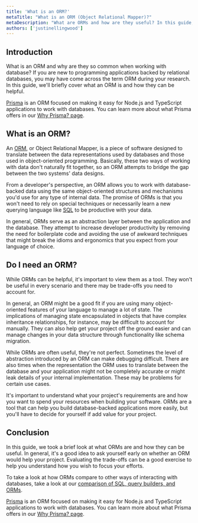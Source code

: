 ```yaml
---
title: 'What is an ORM?'
metaTitle: "What is an ORM (Object Relational Mapper)?"
metaDescription: "What are ORMs and how are they useful? In this guide, we'll explain what ORMs are and why they are helpful for many projects."
authors: ['justinellingwood']
---
```


## Introduction

What is an ORM and why are they so common when working with database?  If you are new to programming applications backed by relational databases, you may have come across the term ORM during your research.  In this guide, we'll briefly cover what an ORM is and how they can be helpful.

<PrismaOutlinks>

[Prisma](https://www.prisma.io/docs/concepts/overview/what-is-prisma) is an ORM focused on making it easy for Node.js and TypeScript applications to work with databases.  You can learn more about what Prisma offers in our [Why Prisma? page](https://www.prisma.io/docs/concepts/overview/why-prisma).

</PrismaOutlinks>

## What is an ORM?

An [ORM](/intro/database-glossary#orm), or Object Relational Mapper, is a piece of software designed to translate between the data representations used by databases and those used in object-oriented programming.  Basically, these two ways of working with data don't naturally fit together, so an ORM attempts to bridge the gap between the two systems' data designs.

From a developer's perspective, an ORM allows you to work with database-backed data using the same object-oriented structures and mechanisms you'd use for any type of internal data.  The promise of ORMs is that you won't need to rely on special techniques or necessarily learn a new querying language like [SQL](/intro/database-glossary#sql) to be productive with your data.

In general, ORMs serve as an abstraction layer between the application and the database.  They attempt to increase developer productivity by removing the need for boilerplate code and avoiding the use of awkward techniques that might break the idioms and ergonomics that you expect from your language of choice.

## Do I need an ORM?

While ORMs can be helpful, it's important to view them as a tool.  They won't be useful in every scenario and there may be trade-offs you need to account for.

In general, an ORM might be a good fit if you are using many object-oriented features of your language to manage a lot of state.  The implications of managing state encapsulated in objects that have complex inheritance relationships, for instance, may be difficult to account for manually.  They can also help get your project off the ground easier and can manage changes in your data structure through functionality like schema migration.

While ORMs are often useful, they're not perfect.  Sometimes the level of abstraction introduced by an ORM can make debugging difficult.  There are also times when the representation the ORM uses to translate between the database and your application might not be completely accurate or might leak details of your internal implementation.  These may be problems for certain use cases.

It's important to understand what your project's requirements are and how you want to spend your resources when building your software.  ORMs are a tool that can help you build database-backed applications more easily, but you'll have to decide for yourself if add value for your project.

## Conclusion

In this guide, we took a brief look at what ORMs are and how they can be useful.  In general, it's a good idea to ask yourself early on whether an ORM would help your project.  Evaluating the trade-offs can be a good exercise to help you understand how you wish to focus your efforts.

To take a look at how ORMs compare to other ways of interacting with databases, take a look at our [comparison of SQL, query builders, and ORMs](/types/relational/comparing-sql-query-builders-and-orms).

<PrismaOutlinks>

[Prisma](https://www.prisma.io/docs/concepts/overview/what-is-prisma) is an ORM focused on making it easy for Node.js and TypeScript applications to work with databases.  You can learn more about what Prisma offers in our [Why Prisma? page](https://www.prisma.io/docs/concepts/overview/why-prisma).

</PrismaOutlinks>
